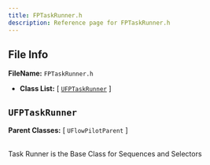 ```yaml
---
title: FPTaskRunner.h
description: Reference page for FPTaskRunner.h
---
```


## File Info

__FileName:__ `FPTaskRunner.h`
- __Class List:__ 
[ [`UFPTaskRunner`](#ufptaskrunner) ]


## `UFPTaskRunner` 


__Parent Classes:__
[ `UFlowPilotParent` ]

 \
Task Runner is the Base Class for Sequences and Selectors 
